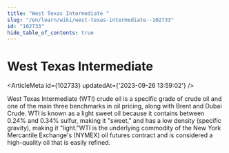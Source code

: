 ```yaml
---
title: "West Texas Intermediate "
slug: "/en/learn/wiki/west-texas-intermediate--102733"
id: "102733"
hide_table_of_contents: true
---
```



# West Texas Intermediate 

<ArticleMeta id={102733} updatedAt={'2023-09-26 13:59:02'} />
<div className='border-solid border-b border-t-0 my-4 border-[var(--ifm-color-gray-300)]' />

West Texas Intermediate (WTI) crude oil is a specific grade of crude oil and one of the main three benchmarks in oil pricing, along with Brent and Dubai Crude. WTI is known as a light sweet oil because it contains between 0.24% and 0.34% sulfur, making it "sweet," and has a low density (specific gravity), making it "light."WTI is the underlying commodity of the New York Mercantile Exchange's (NYMEX) oil futures contract and is considered a high-quality oil that is easily refined.
